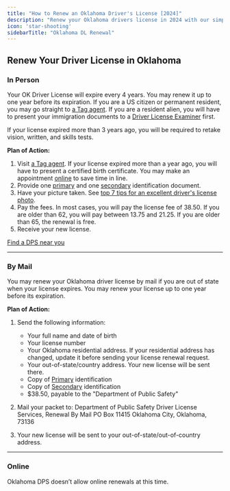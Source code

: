 ```yaml
---
title: "How to Renew an Oklahoma Driver's License [2024]"
description: "Renew your Oklahoma drivers license in 2024 with our simple, step-by-step guide. Find all the necessary requirements, forms, fees, and online renewal options to ensure a hassle-free experience. Stay legal and avoid fines - start your renewal process now!"
icon: 'star-shooting'
sidebarTitle: "Oklahoma DL Renewal"
---
```


## Renew Your Driver License in Oklahoma

### In Person

Your OK Driver License will expire every 4 years. You may renew it up to one year before its expiration. If you are a US citizen or permanent resident, you may go straight to [a Tag agent](https://wa1.dps.state.ok.us/dls/motor_license_agents.php). If you are a resident alien, you will have to present your immigration documents to a [Driver License Examiner](https://driving-tests.org/dmv-near-me/) first.

If your license expired more than 3 years ago, you will be required to retake vision, written, and skills tests.

**Plan of Action:**
1. Visit [a Tag agent](https://wa1.dps.state.ok.us/dls/motor_license_agents.php). If your license expired more than a year ago, you will have to present a certified birth certificate. You may make an appointment [online](https://okdpsweb2.cxmflow.com/WebAppt/Wizard/AppointmentTypes?input=Service%20Name) to save time in line.
2. Provide one [primary](https://www.ok.gov/dps/documents/US%20Citizen%20Primary%20Proof%20of%20Identification.pdf) and one [secondary](https://www.ok.gov/dps/documents/Second%20Proof%20of%20Identity%20for%20any%20Person.pdf) identification document.
3. Have your picture taken. See [top 7 tips for an excellent driver's license photo](https://driving-tests.org/beginner-drivers/top-7-tips-excellent-drivers-license-photo/).
4. Pay the fees. In most cases, you will pay the license fee of 38.50. If you are older than 62, you will pay between 13.75 and 21.25. If you are older than 65, the renewal is free.
5. Receive your new license.

[Find a DPS near you](https://driving-tests.org/dmv-near-me/)

---

### By Mail

You may renew your Oklahoma driver license by mail if you are out of state when your license expires. You may renew your license up to one year before its expiration.

**Plan of Action:**
1. Send the following information:
   - Your full name and date of birth
   - Your license number
   - Your Oklahoma residential address. If your residential address has changed, update it before sending your license renewal request.
   - Your out-of-state/country address. Your new license will be sent there.
   - Copy of [Primary](https://www.ok.gov/dps/documents/US%20Citizen%20Primary%20Proof%20of%20Identification.pdf) identification
   - Copy of [Secondary](https://www.ok.gov/dps/documents/Second%20Proof%20of%20Identity%20for%20any%20Person.pdf) identification
   - $38.50, payable to the "Department of Public Safety"

2. Mail your packet to:
Department of Public Safety Driver License Services, Renewal By Mail PO Box 11415 Oklahoma City, Oklahoma, 73136


3. Your new license will be sent to your out-of-state/out-of-country address.

---

### Online

Oklahoma DPS doesn’t allow online renewals at this time.